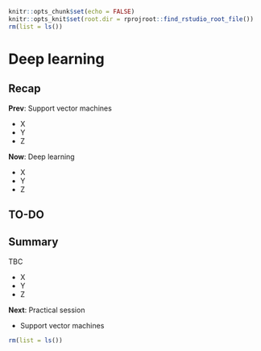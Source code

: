 ```r
knitr::opts_chunk$set(echo = FALSE)
knitr::opts_knit$set(root.dir = rprojroot::find_rstudio_root_file())
rm(list = ls())
```

<style type="text/css">
.small_r_all pre{
  font-size: 16px;
  line-height: 18px;
}
.small_r_output pre:not(.prettyprint){
  font-size: 16px;
  line-height: 18px;
}
.verysmall_r_output pre:not(.prettyprint){
  font-size: 12px;
  line-height: 14px;
}
</style>



# Deep learning

## Recap

**Prev**: Support vector machines

- X
- Y
- Z

**Now**: Deep learning

- X
- Y
- Z



## TO-DO


## Summary

TBC

- X
- Y
- Z

**Next**: Practical session

- Support vector machines

```r
rm(list = ls())
```